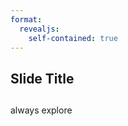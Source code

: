 ```yaml
---
format:
  revealjs:
    self-contained: true
---
```


## Slide Title {background-image="../../media/galen-crout.jpg"}

## {background-image="../../media/galen-crout.jpg"}

[always explore]{.absolute left="50%" top="20%" style="rotate: -10deg;"}
